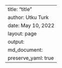 ---
title: "title"
author: Utku Turk
date: May 10, 2022
layout: page
output: 
    md_document:
        preserve_yaml: true
---